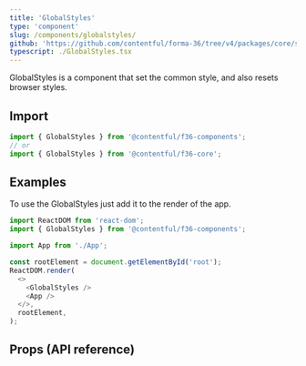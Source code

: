 ```yaml
---
title: 'GlobalStyles'
type: 'component'
slug: /components/globalstyles/
github: 'https://github.com/contentful/forma-36/tree/v4/packages/core/src/GlobalStyles'
typescript: ./GlobalStyles.tsx
---
```



GlobalStyles is a component that set the common style, and also resets browser styles.

## Import

```js static=true
import { GlobalStyles } from '@contentful/f36-components';
// or
import { GlobalStyles } from '@contentful/f36-core';
```

## Examples

To use the GlobalStyles just add it to the render of the app.

```js static=true
import ReactDOM from 'react-dom';
import { GlobalStyles } from '@contentful/f36-components';

import App from './App';

const rootElement = document.getElementById('root');
ReactDOM.render(
  <>
    <GlobalStyles />
    <App />
  </>,
  rootElement,
);
```

## Props (API reference)

<PropsTable of="GlobalStyles" />
